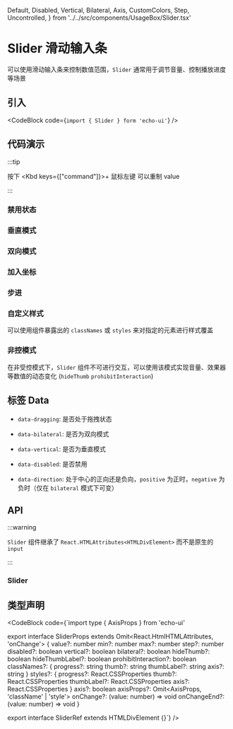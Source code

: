   Default,
  Disabled,
  Vertical,
  Bilateral,
  Axis,
  CustomColors,
  Step,
  Uncontrolled,
} from '../../src/components/UsageBox/Slider.tsx'

# Slider 滑动输入条

可以使用滑动输入条来控制数值范围，`Slider` 通常用于调节音量、控制播放进度等场景

## 引入

<CodeBlock code={`import { Slider } form 'echo-ui'`} />

## 代码演示

:::tip

按下 <Kbd keys={["command"]}>+ 鼠标左键</Kbd> 可以重制 value

:::

<Default />

### 禁用状态

<Disabled />

### 垂直模式

<Vertical />

### 双向模式

<Bilateral />

### 加入坐标

<Axis />

### 步进

<Step />

### 自定义样式

<CustomColors />

可以使用组件暴露出的 `classNames` 或 `styles` 来对指定的元素进行样式覆盖

### 非控模式

<Uncontrolled />

在非受控模式下，`Slider` 组件不可进行交互，可以使用该模式实现音量、效果器等数值的动态变化 (`hideThumb` `prohibitInteraction`)

## 标签 Data

- `data-dragging`: 是否处于拖拽状态

- `data-bilateral`: 是否为双向模式

- `data-vertical`: 是否为垂直模式

- `data-disabled`: 是否禁用

- `data-direction`: 处于中心的正向还是负向，`positive` 为正时，`negative` 为负时（仅在 `bilateral` 模式下可变）

## API

:::warning

`Slider` 组件继承了 `React.HTMLAttributes<HTMLDivElement>` 而不是原生的 `input`

:::

### Slider

<SliderAPITable />

## 类型声明

<CodeBlock code={`import type { AxisProps } from 'echo-ui'

export interface SliderProps extends Omit<React.HtmlHTMLAttributes<HTMLDivElement>, 'onChange'> {
  value?: number
  min?: number
  max?: number
  step?: number
  disabled?: boolean
  vertical?: boolean
  bilateral?: boolean
  hideThumb?: boolean
  hideThumbLabel?: boolean
  prohibitInteraction?: boolean
  classNames?: {
    progress?: string
    thumb?: string
    thumbLabel?: string
    axis?: string
  }
  styles?: {
    progress?: React.CSSProperties
    thumb?: React.CSSProperties
    thumbLabel?: React.CSSProperties
    axis?: React.CSSProperties
  }
  axis?: boolean
  axisProps?: Omit<AxisProps, 'className' | 'style'>
  onChange?: (value: number) => void
  onChangeEnd?: (value: number) => void
}

export interface SliderRef extends HTMLDivElement {}`} />
